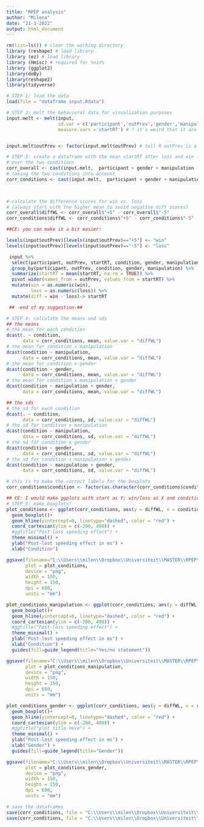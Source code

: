 ---
title: "RPEP analysis"
author: "Milena"
date: "21-3-2022"
output: html_document
---

```{r}
rm(list=ls()) # clear the working directory
library (reshape) # load library
library (ez) # load library
library (Hmisc) # required for %nin%
library (ggplot2)
library(doBy)
library(reshape2)
library(tidyverse)
```

```{r}
# STEP 1: load the data
load(file = "dataframe input.Rdata") 
```

```{r}
# STEP 2: melt the behavioral data for visualization purposes
input.melt <- melt(input, 
                   id.var = c('participant','outPrev','gender','manipulation','trial_number','condition'), 
                   measure.vars ='startRT') # ? it's weird that it are two columns ## CE: that is the melt function. 


input.melt$outPrev <- factor(input.melt$outPrev) # tell R outPrev is a factor

```

```{r}
# STEP 3: create a dataframe with the mean startRT after loss and win fpr each participant
# over the two conditions
corr_overall <- cast(input.melt,  participant + gender + manipulation ~ outPrev, mean, subset = variable == "startRT")
# taking the two conditions into account
corr_conditions <- cast(input.melt,  participant + gender + manipulation + condition ~ outPrev, mean, subset = variable == "startRT")


 
# calculate the difference scores for win vs. loss 
# (always start with the higher mean to avoid negative diff scores)
corr_overall$diffWL <- corr_overall$"+5" - corr_overall$"-5"
corr_conditions$diffWL <- corr_conditions$"+5" - corr_conditions$"-5"

##CE: you can make it a bit easier:

levels(input$outPrev)[levels(input$outPrev)=="+5"] <- "win"
levels(input$outPrev)[levels(input$outPrev)=="-5"] <- "loss"

 input %>%
  select(participant, outPrev, startRT, condition, gender, manipulation) %>%
  group_by(participant, outPrev, condition, gender, manipulation) %>% 
  summarize(startRT = mean(startRT, na.rm = TRUE)) %>%
  pivot_wider(names_from = outPrev, values_from = startRT) %>%
  mutate(win = as.numeric(win),
         loss = as.numeric(loss)) %>%
  mutate(diff = win - loss)-> startRT

 ## -end of my suggestion-##

```

```{r}
# STEP 4: calculate the means and sds
## the means
# the mean for each condition
dcast(. ~ condition, 
      data = corr_conditions, mean, value.var = "diffWL")
# the mean for condition x manipulation
dcast(condition ~ manipulation, 
      data = corr_conditions, mean, value.var = "diffWL")
# the mean for condition x gender
dcast(condition ~ gender, 
      data = corr_conditions, mean, value.var = "diffWL")
# the mean for condition x manipulation x gender
dcast(condition ~ manipulation + gender, 
      data = corr_conditions, mean, value.var = "diffWL")

## the sds
# the sd for each condition
dcast(. ~ condition, 
      data = corr_conditions, sd, value.var = "diffWL")
# the sd for condition x manipulation
dcast(condition ~ manipulation, 
      data = corr_conditions, sd, value.var = "diffWL")
# the sd for condition x gender
dcast(condition ~ gender, 
      data = corr_conditions, sd, value.var = "diffWL")
# the sd for condition x manipulation x gender
dcast(condition ~ manipulation + gender, 
      data = corr_conditions, sd, value.var = "diffWL")

```

```{r}
# this is to make the correct labels for the boxplots
corr_conditions$condition <- factor(as.character(corr_conditions$condition), levels = c("Loss_Seq", "Random_Seq"), labels = c("Loss sequence", "Random sequence"))

```

```{r}
## CE: I would make ggplots with start as Y; win/loss as X and condition as color (see my plots in almost all my studies)
# STEP 5: make boxplots!
plot_conditions <- ggplot(corr_conditions, aes(y = diffWL, x = condition)) +
  geom_boxplot()+
  geom_hline(yintercept=0, linetype="dashed", color = "red") +
  coord_cartesian(ylim = c(-200, 400)) + 
  #ggtitle("Post-loss speeding effect") + 
  theme_minimal() +
  ylab("Post-lost speeding effect in ms") + 
  xlab("Condition") 

ggsave(filename="C:\\Users\\milen\\Dropbox\\Universiteit\\MASTER\\RPEP\\RPEP data analysis\\output\\boxplot conditions.png", 
       plot = plot_conditions, 
       device = "png",
       width = 150, 
       height = 150, 
       dpi = 600,
       units = "mm")

plot_conditions_manipulation <- ggplot(corr_conditions, aes(y = diffWL, x = condition, fill = manipulation)) +
  geom_boxplot()+
  geom_hline(yintercept=0, linetype="dashed", color = "red") +
  coord_cartesian(ylim = c(-200, 400)) + 
  #ggtitle("Post-loss speeding effect") + 
  theme_minimal() +
  ylab("Post-lost speeding effect in ms") + 
  xlab("Condition") +
  guides(fill=guide_legend(title="Yes/no statement"))

ggsave(filename="C:\\Users\\milen\\Dropbox\\Universiteit\\MASTER\\RPEP\\RPEP data analysis\\output\\boxplot conditions x manipulation.png", 
       plot = plot_conditions_manipulation, 
       device = "png",
       width = 150, 
       height = 150, 
       dpi = 600,
       units = "mm")

plot_conditions_gender <- ggplot(corr_conditions, aes(y = diffWL, x = condition, fill = gender)) +
  geom_boxplot()+
  geom_hline(yintercept=0, linetype="dashed", color = "red") +
  coord_cartesian(ylim = c(-200, 400)) + 
  #ggtitle("plot title here") + 
  theme_minimal() +
  ylab("Post-lost speeding effect in ms") + 
  xlab("Gender") +
  guides(fill=guide_legend(title="Gender"))

ggsave(filename="C:\\Users\\milen\\Dropbox\\Universiteit\\MASTER\\RPEP\\RPEP data analysis\\output\\boxplot conditions x gender.png", 
       plot = plot_conditions_gender, 
       device = "png",
       width = 150, 
       height = 150, 
       dpi = 600,
       units = "mm")

```

```{r}
# save the dataframes
save(corr_conditions, file = "C:\\Users\\milen\\Dropbox\\Universiteit\\MASTER\\RPEP\\RPEP data analysis\\corr_conditions.Rdata")
save(corr_conditions, file = "C:\\Users\\milen\\Dropbox\\Universiteit\\MASTER\\RPEP\\RPEP data analysis\\corr_overall.Rdata")
```

